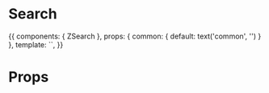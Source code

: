 
<Meta title="Molecules/Search" component={ZSearch} />

# Search

<Preview>
  <Story name="Common">
    {{
        components: { ZSearch },
        props: {
          common: {
            default: text('common', '')
          }
        },
        template: `<ZSearch />`,
    }}
  </Story>
</Preview>

# Props

<Props of={ZSearch} />
